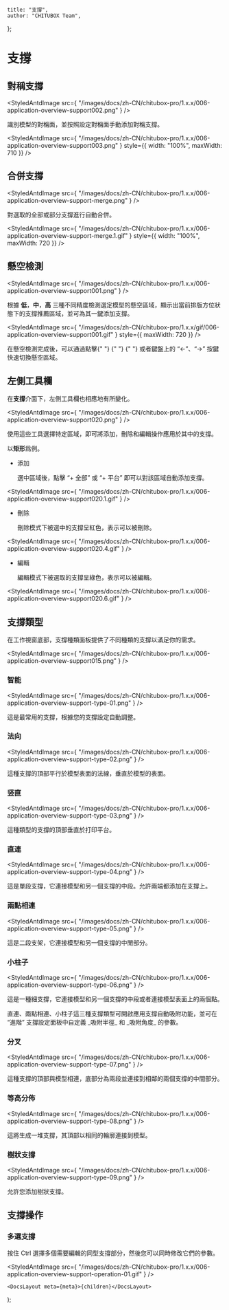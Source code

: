 
	title: "支撐",
	author: "CHITUBOX Team",
};

# 支撐

## 對稱支撐

<StyledAntdImage
	src={
		"/images/docs/zh-CN/chitubox-pro/1.x.x/006-application-overview-support002.png"
	}
/>

識別模型的對稱面，並按照設定對稱面手動添加對稱支撐。

<StyledAntdImage
	src={
		"/images/docs/zh-CN/chitubox-pro/1.x.x/006-application-overview-support003.png"
	}
	style={{ width: "100%", maxWidth: 710 }}
/>

## 合併支撐

<StyledAntdImage
	src={
		"/images/docs/zh-CN/chitubox-pro/1.x.x/006-application-overview-support-merge.png"
	}
/>

對選取的全部或部分支撐進行自動合併。

<StyledAntdImage
	src={
		"/images/docs/zh-CN/chitubox-pro/1.x.x/006-application-overview-support-merge.1.gif"
	}
	style={{ width: "100%", maxWidth: 720 }}
/>

## 懸空檢測

<StyledAntdImage
	src={
		"/images/docs/zh-CN/chitubox-pro/1.x.x/006-application-overview-support001.png"
	}
/>

根據 **低**，**中**，**高** 三種不同精度檢測選定模型的懸空區域，顯示出當前排版方位狀態下的支撐推薦區域，並可為其一鍵添加支撐。

<StyledAntdImage
	src={
		"/images/docs/zh-CN/chitubox-pro/1.x.x/gif/006-application-overview-support001.gif"
	}
	style={{ maxWidth: 720 }}
/>

<Admonition type="tip" title="提示">
	在懸空檢測完成後，可以通過點擊{" "}
	<StyledAntdImage
		src={
			"/images/docs/zh-CN/chitubox-pro/1.x.x/006-application-overview-support001.3.png"
		}
	/>{" "}
	<StyledAntdImage
		src={
			"/images/docs/zh-CN/chitubox-pro/1.x.x/006-application-overview-support001.4.png"
		}
	/>{" "}
	或者鍵盤上的 “←”、“→” 按鍵快速切換懸空區域。
</Admonition>

## 左側工具欄

在**支撐**介面下，左側工具欄也相應地有所變化。

<StyledAntdImage
	src={
		"/images/docs/zh-CN/chitubox-pro/1.x.x/006-application-overview-support020.png"
	}
/>

使用這些工具選擇特定區域，即可將添加，刪除和編輯操作應用於其中的支撐。

以**矩形**爲例。

-   添加

    選中區域後，點擊 “+ 全部” 或 “+ 平台” 即可以對該區域自動添加支撐。

<StyledAntdImage
	src={
		"/images/docs/zh-CN/chitubox-pro/1.x.x/006-application-overview-support020.1.gif"
	}
/>

-   刪除

    刪除模式下被選中的支撐呈紅色，表示可以被刪除。

<StyledAntdImage
	src={
		"/images/docs/zh-CN/chitubox-pro/1.x.x/006-application-overview-support020.4.gif"
	}
/>

-   編輯

    編輯模式下被選取的支撐呈綠色，表示可以被編輯。

<StyledAntdImage
	src={
		"/images/docs/zh-CN/chitubox-pro/1.x.x/006-application-overview-support020.6.gif"
	}
/>

## 支撐類型

在工作視窗底部，支撐種類面板提供了不同種類的支撐以滿足你的需求。

<StyledAntdImage
	src={
		"/images/docs/zh-CN/chitubox-pro/1.x.x/006-application-overview-support015.png"
	}
/>

### 智能

<StyledAntdImage
	src={
		"/images/docs/zh-CN/chitubox-pro/1.x.x/006-application-overview-support-type-01.png"
	}
/>

這是最常用的支撐，根據您的支撐設定自動調整。

### 法向

<StyledAntdImage
	src={
		"/images/docs/zh-CN/chitubox-pro/1.x.x/006-application-overview-support-type-02.png"
	}
/>

這種支撐的頂部平行於模型表面的法線，垂直於模型的表面。

### 竖直

<StyledAntdImage
	src={
		"/images/docs/zh-CN/chitubox-pro/1.x.x/006-application-overview-support-type-03.png"
	}
/>

這種類型的支撐的頂部垂直於打印平台。

### 直連

<StyledAntdImage
	src={
		"/images/docs/zh-CN/chitubox-pro/1.x.x/006-application-overview-support-type-04.png"
	}
/>

這是單段支撐，它連接模型和另一個支撐的中段。允許兩端都添加在支撐上。

### 兩點相連

<StyledAntdImage
	src={
		"/images/docs/zh-CN/chitubox-pro/1.x.x/006-application-overview-support-type-05.png"
	}
/>

這是二段支架，它連接模型和另一個支撐的中閒部分。

### 小柱子

<StyledAntdImage
	src={
		"/images/docs/zh-CN/chitubox-pro/1.x.x/006-application-overview-support-type-06.png"
	}
/>

這是一種細支撐，它連接模型和另一個支撐的中段或者連接模型表面上的兩個點。

<Admonition type="tip" title="提示">
	直連、兩點相連、小柱子這三種支撐類型可開啟應用支撐自動吸附功能，並可在
	“進階” 支撐設定面板中自定義 _吸附半徑_ 和 _吸附角度_ 的參數。
</Admonition>

### 分叉

<StyledAntdImage
	src={
		"/images/docs/zh-CN/chitubox-pro/1.x.x/006-application-overview-support-type-07.png"
	}
/>

這種支撐的頂部與模型相連，底部分為兩段並連接到相鄰的兩個支撐的中間部分。

### 等高分佈

<StyledAntdImage
	src={
		"/images/docs/zh-CN/chitubox-pro/1.x.x/006-application-overview-support-type-08.png"
	}
/>

這將生成一堆支撐，其頂部以相同的輪廓連接到模型。

### 樹狀支撐

<StyledAntdImage
	src={
		"/images/docs/zh-CN/chitubox-pro/1.x.x/006-application-overview-support-type-09.png"
	}
/>

允許您添加樹狀支撐。

## 支撐操作

### 多選支撐

按住 Ctrl 選擇多個需要編輯的同型支撐部分，然後您可以同時修改它們的參數。

<StyledAntdImage
	src={
		"/images/docs/zh-CN/chitubox-pro/1.x.x/006-application-overview-support-operation-01.gif"
	}
/>

	<DocsLayout meta={meta}>{children}</DocsLayout>
);
